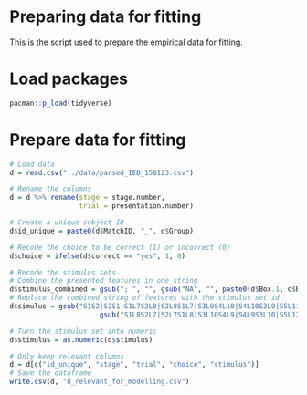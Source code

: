 # Preparing data for fitting

This is the script used to prepare the empirical data for fitting.

# Load packages
```r
pacman::p_load(tidyverse)
```

# Prepare data for fitting
```r

# Load data
d = read.csv("../data/parsed_IED_150123.csv")

# Rename the columns
d = d %>% rename(stage = stage.number,
                 trial = presentation.number)

# Create a unique subject ID
d$id_unique = paste0(d$MatchID, "_", d$Group)

# Recode the choice to be correct (1) or incorrect (0)
d$choice = ifelse(d$correct == "yes", 1, 0)

# Recode the stimulus sets
# Combine the presented features in one string
d$stimulus_combined = gsub("; ", "", gsub("NA", "", paste0(d$Box.1, d$Box.2, d$Box.3, d$Box.4)))
# Replace the combined string of features with the stimulus set id
d$simulus = gsub("S1S2|S2S1|S1L7S2L8|S2L8S1L7|S3L9S4L10|S4L10S3L9|S5L11S6L12|S6L12S5L11", 1,
                      gsub("S1L8S2L7|S2L7S1L8|S3L10S4L9|S4L9S3L10|S5L12S6L11|S6L11S5L12", 2, d$stimulus_combined))

# Turn the stimulus set into numeric
d$stimulus = as.numeric(d$stimulus)

# Only keep relevant columns
d = d[c("id_unique", "stage", "trial", "choice", "stimulus")]
# Save the dataframe
write.csv(d, "d_relevant_for_modelling.csv")
```
